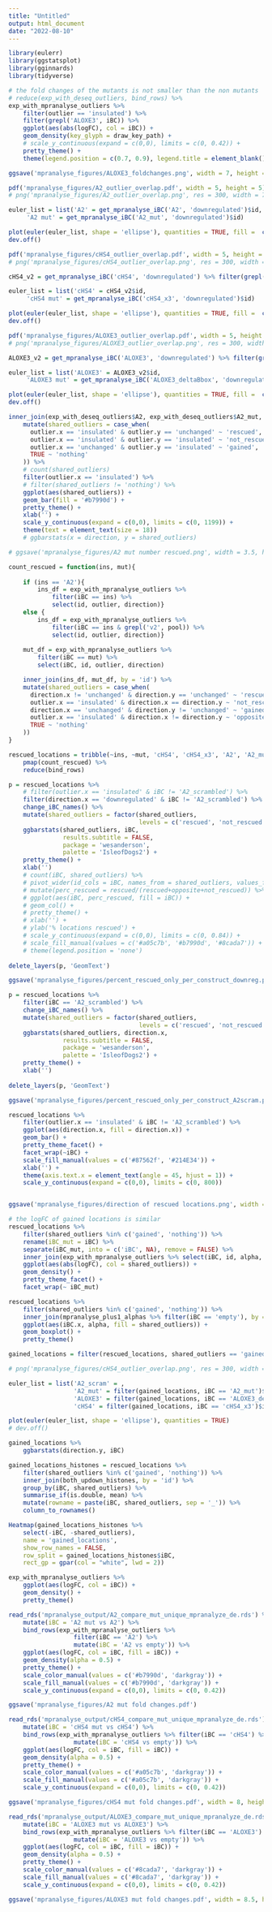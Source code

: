 ---
title: "Untitled"
output: html_document
date: "2022-08-10"
---

```{r message=F}
library(eulerr)
library(ggstatsplot)
library(gginnards)
library(tidyverse)
```

```{r}
# the fold changes of the mutants is not smaller than the non mutants
# reduce(exp_with_deseq_outliers, bind_rows) %>%
exp_with_mpranalyse_outliers %>% 
    filter(outlier == 'insulated') %>% 
    filter(grepl('ALOXE3', iBC)) %>% 
    ggplot(aes(abs(logFC), col = iBC)) +
    geom_density(key_glyph = draw_key_path) +
    # scale_y_continuous(expand = c(0,0), limits = c(0, 0.42)) +
    pretty_theme() +
    theme(legend.position = c(0.7, 0.9), legend.title = element_blank())

ggsave('mpranalyse_figures/ALOXE3_foldchanges.png', width = 7, height = 5)
```

```{r}
pdf('mpranalyse_figures/A2_outlier_overlap.pdf', width = 5, height = 5)
# png('mpranalyse_figures/A2_outlier_overlap.png', res = 300, width = 7, height = 7, units = 'in')

euler_list = list('A2' = get_mpranalyse_iBC('A2', 'downregulated')$id,
     'A2 mut' = get_mpranalyse_iBC('A2_mut', 'downregulated')$id) 

plot(euler(euler_list, shape = 'ellipse'), quantities = TRUE, fill =  c("#B7990D", "#e2d69e"))
dev.off()
```

```{r}
pdf('mpranalyse_figures/cHS4_outlier_overlap.pdf', width = 5, height = 5)
# png('mpranalyse_figures/cHS4_outlier_overlap.png', res = 300, width = 7, height = 7, units = 'in')

cHS4_v2 = get_mpranalyse_iBC('cHS4', 'downregulated') %>% filter(grepl('v2', id))

euler_list = list('cHS4' = cHS4_v2$id,
     'cHS4 mut' = get_mpranalyse_iBC('cHS4_x3', 'downregulated')$id) 

plot(euler(euler_list, shape = 'ellipse'), quantities = TRUE, fill =  c("#a05c7b", "#cfadbd"))
dev.off()
```

```{r}
pdf('mpranalyse_figures/ALOXE3_outlier_overlap.pdf', width = 5, height = 5)
# png('mpranalyse_figures/ALOXE3_outlier_overlap.png', res = 300, width = 7, height = 7, units = 'in')

ALOXE3_v2 = get_mpranalyse_iBC('ALOXE3', 'downregulated') %>% filter(grepl('v2', id))

euler_list = list('ALOXE3' = ALOXE3_v2$id,
     'ALOXE3 mut' = get_mpranalyse_iBC('ALOXE3_deltaBbox', 'downregulated')$id) 

plot(euler(euler_list, shape = 'ellipse'), quantities = TRUE, fill =  c("#8cada7", "#c5d6d3"))
dev.off()
```

```{r}
inner_join(exp_with_deseq_outliers$A2, exp_with_deseq_outliers$A2_mut, by = 'id') %>%
    mutate(shared_outliers = case_when(
      outlier.x == 'insulated' & outlier.y == 'unchanged' ~ 'rescued',
      outlier.x == 'insulated' & outlier.y == 'insulated' ~ 'not_rescued',
      outlier.x == 'unchanged' & outlier.y == 'insulated' ~ 'gained',
      TRUE ~ 'nothing'
    )) %>%
    # count(shared_outliers)
    filter(outlier.x == 'insulated') %>%
    # filter(shared_outliers != 'nothing') %>% 
    ggplot(aes(shared_outliers)) +
    geom_bar(fill = '#b7990d') +
    pretty_theme() +
    xlab('') +
    scale_y_continuous(expand = c(0,0), limits = c(0, 1199)) +
    theme(text = element_text(size = 18))
    # ggbarstats(x = direction, y = shared_outliers)

# ggsave('mpranalyse_figures/A2 mut number rescued.png', width = 3.5, height = 5)
```

```{r}
count_rescued = function(ins, mut){
    
    if (ins == 'A2'){
        ins_df = exp_with_mpranalyse_outliers %>% 
            filter(iBC == ins) %>% 
            select(id, outlier, direction)}
    else {
        ins_df = exp_with_mpranalyse_outliers %>% 
            filter(iBC == ins & grepl('v2', pool)) %>% 
            select(id, outlier, direction)}
    
    mut_df = exp_with_mpranalyse_outliers %>% 
        filter(iBC == mut) %>% 
        select(iBC, id, outlier, direction)

    inner_join(ins_df, mut_df, by = 'id') %>%
    mutate(shared_outliers = case_when(
      direction.x != 'unchanged' & direction.y == 'unchanged' ~ 'rescued',
      outlier.x == 'insulated' & direction.x == direction.y ~ 'not_rescued',
      direction.x == 'unchanged' & direction.y != 'unchanged' ~ 'gained',
      outlier.x == 'insulated' & direction.x != direction.y ~ 'opposite',
      TRUE ~ 'nothing'
    )) 
}
```

```{r}
rescued_locations = tribble(~ins, ~mut, 'cHS4', 'cHS4_x3', 'A2', 'A2_mut', 'A2', 'A2_scrambled', 'ALOXE3', 'ALOXE3_deltaBbox') %>% 
    pmap(count_rescued) %>% 
    reduce(bind_rows) 

p = rescued_locations %>%
    # filter(outlier.x == 'insulated' & iBC != 'A2_scrambled') %>% 
    filter(direction.x == 'downregulated' & iBC != 'A2_scrambled') %>% 
    change_iBC_names() %>% 
    mutate(shared_outliers = factor(shared_outliers, 
                                    levels = c('rescued', 'not_rescued', 'opposite'))) %>%  
    ggbarstats(shared_outliers, iBC,
               results.subtitle = FALSE,
               package = 'wesanderson',
               palette = 'IsleofDogs2') +
    pretty_theme() +
    xlab('')
    # count(iBC, shared_outliers) %>% 
    # pivot_wider(id_cols = iBC, names_from = shared_outliers, values_from = n) %>% 
    # mutate(perc_rescued = rescued/(rescued+opposite+not_rescued)) %>% 
    # ggplot(aes(iBC, perc_rescued, fill = iBC)) +
    # geom_col() +
    # pretty_theme() +
    # xlab('') +
    # ylab('% locations rescued') +
    # scale_y_continuous(expand = c(0,0), limits = c(0, 0.84)) +
    # scale_fill_manual(values = c('#a05c7b', '#b7990d', '#8cada7')) +
    # theme(legend.position = 'none')
    
delete_layers(p, 'GeomText')

ggsave('mpranalyse_figures/percent_rescued_only_per_construct_downreg.pdf', width = 8, height = 7)
```
```{r}
p = rescued_locations %>%
    filter(iBC == 'A2_scrambled') %>% 
    change_iBC_names() %>% 
    mutate(shared_outliers = factor(shared_outliers, 
                                    levels = c('rescued', 'not_rescued', 'opposite'))) %>%  
    ggbarstats(shared_outliers, direction.x,
               results.subtitle = FALSE,
               package = 'wesanderson',
               palette = 'IsleofDogs2') +
    pretty_theme() +
    xlab('')
    
delete_layers(p, 'GeomText')

ggsave('mpranalyse_figures/percent_rescued_only_per_construct_A2scram.pdf', width = 7, height = 7)
```

```{r}
rescued_locations %>%
    filter(outlier.x == 'insulated' & iBC != 'A2_scrambled') %>% 
    ggplot(aes(direction.x, fill = direction.x)) +
    geom_bar() +
    pretty_theme_facet() +
    facet_wrap(~iBC) +
    scale_fill_manual(values = c('#87562f', '#214E34')) +
    xlab('') +
    theme(axis.text.x = element_text(angle = 45, hjust = 1)) +
    scale_y_continuous(expand = c(0,0), limits = c(0, 800))


ggsave('mpranalyse_figures/direction of rescued locations.png', width = 8, height = 6)
```

```{r}
# the logFC of gained locations is similar 
rescued_locations %>% 
    filter(shared_outliers %in% c('gained', 'nothing')) %>%
    rename(iBC_mut = iBC) %>% 
    separate(iBC_mut, into = c('iBC', NA), remove = FALSE) %>% 
    inner_join(exp_with_mpranalyse_outliers %>% select(iBC, id, alpha, logFC)) %>% 
    ggplot(aes(abs(logFC), col = shared_outliers)) +
    geom_density() +
    pretty_theme_facet() +
    facet_wrap(~ iBC_mut)
```

```{r}
rescued_locations %>% 
    filter(shared_outliers %in% c('gained', 'nothing')) %>%
    inner_join(mpranalyse_plus1_alphas %>% filter(iBC == 'empty'), by = 'id') %>%
    ggplot(aes(iBC.x, alpha, fill = shared_outliers)) +
    geom_boxplot() +
    pretty_theme()
```

```{r}
gained_locations = filter(rescued_locations, shared_outliers == 'gained')
```

```{r}
# png('mpranalyse_figures/cHS4_outlier_overlap.png', res = 300, width = 7, height = 7, units = 'in')

euler_list = list('A2_scram' = ,
                  'A2_mut' = filter(gained_locations, iBC == 'A2_mut')$id,
                  'ALOXE3' = filter(gained_locations, iBC == 'ALOXE3_deltaBbox')$id,
                  'cHS4' = filter(gained_locations, iBC == 'cHS4_x3')$id)

plot(euler(euler_list, shape = 'ellipse'), quantities = TRUE)
# dev.off()
```

```{r}
gained_locations %>% 
    ggbarstats(direction.y, iBC)
```

```{r}
gained_locations_histones = rescued_locations %>% 
    filter(shared_outliers %in% c('gained', 'nothing')) %>% 
    inner_join(both_updown_histones, by = 'id') %>% 
    group_by(iBC, shared_outliers) %>% 
    summarise_if(is.double, mean) %>% 
    mutate(rowname = paste(iBC, shared_outliers, sep = '_')) %>% 
    column_to_rownames() 
```

```{r}
Heatmap(gained_locations_histones %>% 
    select(-iBC, -shared_outliers),
    name = 'gained_locations', 
    show_row_names = FALSE,
    row_split = gained_locations_histones$iBC,
    rect_gp = gpar(col = "white", lwd = 2))
```

```{r}
exp_with_mpranalyse_outliers %>% 
    ggplot(aes(logFC, col = iBC)) +
    geom_density() +
    pretty_theme()
```


```{r}
read_rds('mpranalyse_output/A2_compare_mut_unique_mpranalyze_de.rds') %>% 
    mutate(iBC = 'A2 mut vs A2') %>% 
    bind_rows(exp_with_mpranalyse_outliers %>% 
                  filter(iBC == 'A2') %>% 
                  mutate(iBC = 'A2 vs empty')) %>% 
    ggplot(aes(logFC, col = iBC, fill = iBC)) +
    geom_density(alpha = 0.5) +
    pretty_theme() +
    scale_color_manual(values = c('#b7990d', 'darkgray')) +
    scale_fill_manual(values = c('#b7990d', 'darkgray')) +
    scale_y_continuous(expand = c(0,0), limits = c(0, 0.42))

ggsave('mpranalyse_figures/A2 mut fold changes.pdf')
```

```{r}
read_rds('mpranalyse_output/cHS4_compare_mut_unique_mpranalyze_de.rds') %>% 
    mutate(iBC = 'cHS4 mut vs cHS4') %>% 
    bind_rows(exp_with_mpranalyse_outliers %>% filter(iBC == 'cHS4') %>% 
                  mutate(iBC = 'cHS4 vs empty')) %>% 
    ggplot(aes(logFC, col = iBC, fill = iBC)) +
    geom_density(alpha = 0.5) +
    pretty_theme() +
    scale_color_manual(values = c('#a05c7b', 'darkgray')) +
    scale_fill_manual(values = c('#a05c7b', 'darkgray')) +
    scale_y_continuous(expand = c(0,0), limits = c(0, 0.42))

ggsave('mpranalyse_figures/cHS4 mut fold changes.pdf', width = 8, height = 4.51)
```

```{r}
read_rds('mpranalyse_output/ALOXE3_compare_mut_unique_mpranalyze_de.rds') %>% 
    mutate(iBC = 'ALOXE3 mut vs ALOXE3') %>% 
    bind_rows(exp_with_mpranalyse_outliers %>% filter(iBC == 'ALOXE3') %>% 
                  mutate(iBC = 'ALOXE3 vs empty')) %>% 
    ggplot(aes(logFC, col = iBC, fill = iBC)) +
    geom_density(alpha = 0.5) +
    pretty_theme() +
    scale_color_manual(values = c('#8cada7', 'darkgray')) +
    scale_fill_manual(values = c('#8cada7', 'darkgray')) +
    scale_y_continuous(expand = c(0,0), limits = c(0, 0.42))

ggsave('mpranalyse_figures/ALOXE3 mut fold changes.pdf', width = 8.5, height = 4.51)
```

